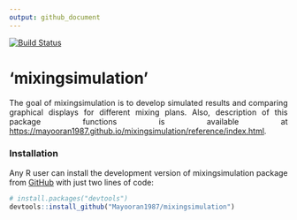 ---
output: github_document
---

[![Build Status](https://travis-ci.com/Mayooran1987/mixingsimulation.svg?branch=main)](https://travis-ci.com/Mayooran1987/mixingsimulation)

<style>
body {text-align: justify}
</style>

# 'mixingsimulation'

The goal of mixingsimulation is to develop simulated results and comparing graphical displays for different mixing plans. Also, description of this package functions is available at <https://mayooran1987.github.io/mixingsimulation/reference/index.html>.

### Installation

Any R user can install the development version of mixingsimulation package from [GitHub](https://github.com/) with just two lines of code:

``` r
# install.packages("devtools")
devtools::install_github("Mayooran1987/mixingsimulation")
```


<!-- ### Explanation of the analytical sample preparation process for microorganisms testing -->
<!-- <center> -->
<!-- ![Figure 1](F:/Package_mixing/analytical_sample.jpg){width=80%} -->
<!-- </center> -->




<!-- The homogenisation occurs stage-by-stage in the powder-mixing process, which is illustrated in the following Figure. -->

<!-- ```{r, fig.cap="\\label{Figure 1} Explanation of the analytical sample preparation process for microorganisms testing"} -->
<!-- knitr::include_graphics("analytical_sample.pdf") -->
<!-- ``` -->

